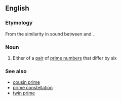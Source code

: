 ==English==

===Etymology===
From the similarity in sound between {{m|en|six}} and {{m|en|sexy}}.

===Noun===
{{wikipedia}}
{{en-noun|head=[[sexy]] [[prime]]}}

# {{context|mathematics|lang=en}} Either of a [[pair]] of [[prime number]]s that differ by six

===See also===
* [[cousin prime]]
* [[prime constellation]]
* [[twin prime]]